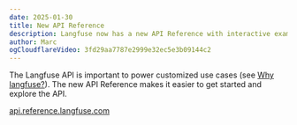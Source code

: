 ```yaml
---
date: 2025-01-30
title: New API Reference
description: Langfuse now has a new API Reference with interactive examples.
author: Marc
ogCloudflareVideo: 3fd29aa7787e2999e32ec5e3b09144c2
---
```



<ChangelogHeader />

The Langfuse API is important to power customized use cases (see [Why langfuse?](/why)). The new API Reference makes it easier to get started and explore the API.

[api.reference.langfuse.com](https://api.reference.langfuse.com)
